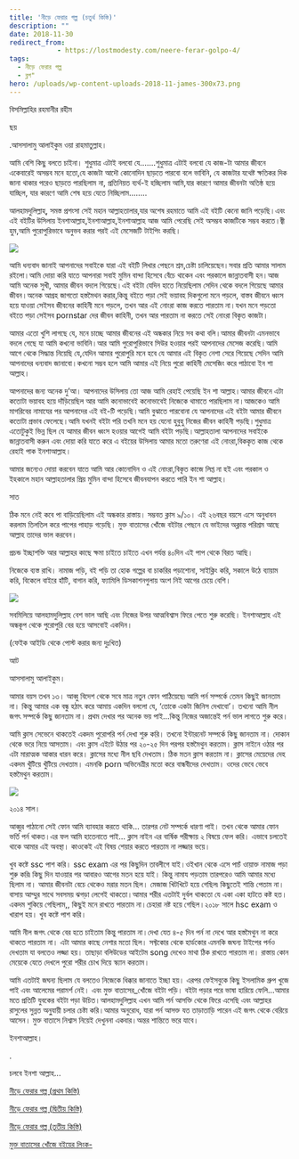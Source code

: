 ```yaml
---
title: 'নীড়ে ফেরার গল্প (চতুর্থ কিস্তি)'
description: ""
date: 2018-11-30
redirect_from: 
            - https://lostmodesty.com/neere-ferar-golpo-4/
tags: 
  - নীড়ে ফেরার গল্প
  - ব্লগ"
hero: /uploads/wp-content-uploads-2018-11-james-300x73.png
---
```

বিসমিল্লাহির রহমানীর রহীম

ছয়

.আসসালামু আলাইকুম ওয়া রাহমাতুল্লাহ।

আমি বেশি কিছু বলতে চাইনা। শুধুমাত্র এটাই বলবো যে.......শুধুমাত্র এটাই বলবো যে কাজ-টা আমার জীবনে একেবারেই অসম্ভব মনে হতো,যে কাজটা আদৌ কোনোদিন ছাড়তে পারবো বলে ভাবিনি, যে কাজটার যথেষ্ট ক্ষতিকর দিক জানা থাকার পরেও ছাড়তে পারছিলাম না, প্রতিনিয়ত ব্যর্থ-ই হচ্ছিলাম আমি,যার কারণে আমার জীবনটা অতিষ্ঠ হয়ে যাচ্ছিল, যার কারণে আমি শেষ হয়ে যেতে নিচ্ছিলাম........

আলহামদুলিল্লাহ্‌, সমস্ত প্রশংসা সেই মহান আল্লাহতালার,যার অশেষ রহমাতে আমি এই বইটি কেনো জানি পড়েছি।এবং এই বইটির উসিলায় ইনশাআল্লাহ,ইনশাআল্লাহ,ইনশাআল্লাহ আজ আমি পেরেছি সেই অসম্ভব কাজটিকে সম্ভব করতে।জ্বী হুম,আমি পুরোপুরিভাবে অনুভব করার পরই এই মেসেজটি টাইপিং করছি।

![](https://lostmodesty.com/wp-content/uploads/2018/11/তুহিন--169x300.jpg)

আমি ধন্যবাদ জানাই আপনাদের সবাইকে যারা এই বইটি লিখার পেছনে শ্রম,চেষ্টা চালিয়েছেন।সবার প্রতি আমার সালাম রইলো।আমি দোয়া করি যাতে আপনারা সবাই মুমিন বান্দা হিসেবে বেঁচে থাকেন এবং পরকালে জান্নাতবাসী হন।আজ আমি অনেক সুখী, আমার জীবন বদলে গিয়েছে।এই বইটা যেদিন হাতে নিয়েছিলাম সেদিন থেকে বদলে গিয়েছে আমার জীবন।অনেক আগ্রহ জাগতো হস্তমৈথন করার,কিন্তু বইতে পড়া সেই ভয়াবহ দিকগুলো মনে পড়লে, বাস্তব জীবনে ধ্বংস হয়ে যাওয়া সেইসব জীবনের কাহিনী মনে পড়লে, তখন আর এই নোংরা কাজ করতে পারতাম না।যখন মনে পড়তো বইতে পড়া সেইসব pornstar দের জীবন কাহিনী, তখন আর পারতাম না করতে সেই নোংরা বিকৃত কাজটা।

আমার এতো খুশি লাগছে যে, মনে চাচ্ছে আমার জীবনের এই অন্ধকার নিয়ে সব কথা বলি।আমার জীবনটা এমনভাবে বদলে গেছে যা আমি কখনো ভাবিনি।আর আমি পুরোপুরিভাবে সিউর হওয়ার পরই আপনাদের মেসেজ করেছি।আমি আগে থেকে সিদ্ধান্ত নিয়েছি যে,যেদিন আমার পুরোপুরি মনে হবে যে আমার এই বিকৃত নেশা সেরে গিয়েছে সেদিন আমি আপনাদের ধন্যবাদ জানাবো।কখনো সম্ভব হলে আমি আমার এই নিয়ে পুরো কাহিনী মেসেজিং করে পাঠাবো ইন শা আল্লাহ।

আপনাদের জন্য অনেক দু’আ। আপনাদের উসিলায় তো আজ আমি রেহাই পেয়েছি ইন শা আল্লাহ।আমার জীবনে এটা কতোটা ভয়াবহ হয়ে দাঁড়িয়েছিল আর আমি কনোভাবেই কনোভাবেই নিজেকে থামাতে পারছিলাম না।আজকেও আমি মাগরিবের নামাযের পর আপনাদের এই বই-টি পড়েছি।আমি বুঝাতে পারবোনা যে আপনাদের এই বইটা আমার জীবনে কতোটা প্রভাব ফেলেছে।আমি যখনই বইটা পরি তখনি মনে হয় যেনো হুবুহু নিজের জীবন কাহিনী পড়ছি।শুধুমাত্র এতোটুকুই ভিন্ন ছিল যে আমার জীবন ধ্বংস হওয়ার আগেই আমি বইটা পড়ছি।আল্লাহতালা আপনাদের সবাইকে জান্নাতবাসী করুন এবং দোয়া করি যাতে করে এ বইয়ের উসিলায় আমার মতো তরুণেরা এই নোংরা,বিককৃত কাজ থেকে রেহাই পাক ইনশাআল্লাহ।

আমার জন্যেও দোয়া করবেন যাতে আমি আর কোনোদিন ও এই নোংরা,বিকৃত কাজে লিপ্ত না হই এবং পরকাল ও ইহকালে মহান আল্লাহতালার প্রিয় মুমিন বান্দা হিসেবে জীবনযাপন করতে পারি ইন শা আল্লাহ।

সাত

ঠিক মনে নেই কবে পা বাড়িয়েছিলাম এই অন্ধকার রাস্তায়। সম্ভবত ক্লাস ৯/১০। এই ২৬বছর বয়সে এসে অনুধাবন করলাম তিলতিল করে পাপের পাহাড় গড়েছি। মুক্ত বাতাসের খোঁজে বইটার পেছনে যে ভাইদের অক্লান্ত পরিশ্রম আছে আল্লাহ তাদের ভাল করবেন।

প্রচন্ড ইচ্ছাশক্তি আর আল্লাহর কাছে ক্ষমা চাইতে চাইতে এখন পর্যন্ত ৪০দিন এই পাপ থেকে বিরত আছি।

নিজেকে ব্যস্ত রাখি। নামাজ পড়ি, বই পড়ি তা হোক গল্পের বা চাকরির পড়াশোনা, সাইক্লিং করি, সকালে উঠে ব্যায়াম করি, বিকেলে বাইরে হাঁটি, বাগান করি, ফ্যামিলি ডিসকাশনগুলায় অংশ নিই আগের চেয়ে বেশি।

![](https://cms.lostmodesty.com/wp-content/uploads/2018/11/রানা--169x300.jpg)

সবমিলিয়ে আলহামদুলিল্লাহ বেশ ভাল আছি এবং নিজের উপর আত্মবিশ্বাস ফিরে পেতে শুরু করেছি। ইনশাআল্লাহ এই অন্ধকূপ থেকে পুরোপুরি বের হয়ে আসবোই একদিন।

(ফেইক আইডি থেকে পোস্ট করার জন্য দুঃখিত)

আট

আসসালামু আলাইকুম।

আমার বয়স তখন ১৩। আব্বু বিদেশ থেকে সবে মাত্র নতুন ফোন পাঠিয়েছে৷ আমি পর্ন সম্পর্কে তেমন কিছুই জানতাম না। কিন্তু আমার এক বন্ধু হঠাৎ করে আমায় একদিন বললো যে, ‘তোকে একটা জিনিস দেখাবো’। তখনো আমি নীল জগৎ সম্পর্কে কিছু জানতাম না। প্রথম দেখার পর অনেক ভয় পাই…কিন্তু নিজের অজান্তেই পর্ন ভাল লাগতে শুরু করে।

আমি ক্লাস সেভেনে থাকতেই একদম পুরোপরি পর্ন দেখা শুরু করি। তখনো ইন্টারনেট সম্পর্কে কিছু জানতাম না। দোকান থেকে ভরে নিয়ে আসতাম। এবং ক্লাস এইটে উঠার পর ২০-২৫ দিন পরপর হস্তমৈথুন করতাম। ক্লাস নাইনে ওঠার পর এটা মারাত্মক আকার ধারন করে। ক্লাসের মধ্যে নীল ছবি দেখতাম। ঠিক মতন ক্লাস করতাম না। ক্লাসের মেয়েদের দেহ একদম খুঁটিয়ে খুঁটিয়ে দেখতাম। এমনকি porn অভিনেত্রীর মতো করে বান্ধবীদের দেখতাম। ওদের ভেবে ভেবে হস্তমৈথুন করতাম।

![](uploads/wp-content-uploads-2018-11-james-300x73.png)

২০১৪ সাল।

আব্বুর পাঠানো সেই ফোন আমি ব্যাবহার করতে থাকি… তারপর নেট সম্পর্কে ধারণা পাই। তখন থেকে আমার ফোন ভর্তি পর্ন থাকত।এর ফল আমি হাতেনাতে পাই… ক্লাস নাইন এর বার্ষিক পরীক্ষায় ২ বিষয়ে ফেল করি। এভাবে চলতেই থাকে আমার এই অবস্থা। কাওকেই এই বিষয় শেয়ার করতে পারতাম না লজ্জার ভয়ে।

খুব কষ্টে ssc পাশ করি। ssc exam এর পর কিছুদিন তাবলীগে যাই।ওইখান থেকে এসে পাচঁ ওায়াক্ত নামাজ পড়া শুরু করি৷ কিছু দিন যাওয়ার পর আবারও আগের মতন হয়ে যাই। কিন্তু নামায পড়তাম তারপরেও আমি আমার মধ্যে ছিলাম না। আমার জীবনটা বেচে থেকেও মরার মতন ছিল। মেজাজ খিটখিটে হয়ে গেছিল৷ কিছুতেই শান্তি পেতাম না। বাসায় আম্মুর সাথে সবসময় ঝগড়া লেগেই থাকতো।আমার শরীর এতটাই দুর্বল থাকতো যে একা একা হাটতে কষ্ট হত। একদম শুকিয়ে গেছিলাম,, কিছুই মনে রাখতে পারতাম না।চেহারা নষ্ট হয়ে গেছিল।২০১৮ সালে hsc exam ও খারাপ হয়। খুব কষ্টে পাশ করি।

আমি নীল জগৎ থেকে বের হতে চাইতাম কিন্তু পারতাম না।দেখা যেত ৪-৫ দিন পর্ন না দেখে আর হস্তমৈথুন না করে থাকতে পারতাম না। এটা আমার কাছে নেশার মতো ছিল। সফ্টকোর থেকে হার্ডকোর এমনকি জঘন্য টাইপের পর্নও দেখতাম যা বলতেও লজ্জা হয়। তাছাড়া বলিউডের আইটেম song দেখেও মাথা ঠিক রাখতে পারতাম না। রাস্তায় কোন মেয়েকে যেতে দেখলে পুরো শরীর চোখ দিয়ে স্ক্যান করতাম।

আমি এতটাই জঘন্য ছিলাম যে বলতেও নিজেকে ধিক্কার জানাতে ইচ্ছা হয়। এরপর ফেইসবুকে কিছু ইসলামিক গ্রুপ খুজে পাই এবং আলেমের পরামর্শ নেই। এবং মুক্ত বাতাসের_খোঁজে বইটা পড়ি। বইটা পড়ার পরে ভাষা হারিয়ে ফেলি…আমার মতে প্রতিটি যুবকের বইটা পড়া উচিত।আলহামদুলিল্লাহ এখন আমি পর্ন আসক্তি থেকে ফিরে এসেছি এবং আল্লাহর রাসুলের সুন্নত অনু্যায়ী চলার চেষ্টা করি।আমার অনুরোধ, যারা পর্ন আসক্ত যত তাড়াতাড়ি পারেন এই জগৎ থেকে বেরিয়ে আসেন। মুক্ত বাতাসে নিশ্বাস নিয়েই দেখুননা একবার।অন্তর শান্তিতে ভরে যাবে।

ইনশাআল্লাহ।

.

চলবে ইনশা আল্লাহ...

[নীড়ে ফেরার গল্প (প্রথম কিস্তি)](https://cms.lostmodesty.com/2018/09/%E0%A6%A8%E0%A7%80%E0%A7%9C%E0%A7%87-%E0%A6%AB%E0%A7%87%E0%A6%B0%E0%A6%BE%E0%A6%B0-%E0%A6%97%E0%A6%B2%E0%A7%8D%E0%A6%AA/)

[নীড়ে ফেরার গল্প (দ্বিতীয় কিস্তি)](https://cms.lostmodesty.com/2018/09/%E0%A6%A8%E0%A7%80%E0%A7%9C%E0%A7%87-%E0%A6%AB%E0%A7%87%E0%A6%B0%E0%A6%BE%E0%A6%B0-%E0%A6%97%E0%A6%B2%E0%A7%8D%E0%A6%AA-%E0%A6%A6%E0%A7%8D%E0%A6%AC%E0%A6%BF%E0%A6%A4%E0%A7%80%E0%A7%9F-%E0%A6%95/)

[নীড়ে ফেরার গল্প (তৃতীয় কিস্তি)](https://cms.lostmodesty.com/2018/11/%E0%A6%A8%E0%A7%80%E0%A7%9C%E0%A7%87-%E0%A6%AB%E0%A7%87%E0%A6%B0%E0%A6%BE%E0%A6%B0-%E0%A6%97%E0%A6%B2%E0%A7%8D%E0%A6%AA-%E0%A6%A4%E0%A7%83%E0%A6%A4%E0%A7%80%E0%A7%9F-%E0%A6%95%E0%A6%BF%E0%A6%B8/)

[মুক্ত বাতাসের খোঁজে বইয়ের লিংক-](http://www.mediafire.com/file/k74mjphvkz77ua7/%E0%A6%AE%E0%A7%81%E0%A6%95%E0%A7%8D%E0%A6%A4+%E0%A6%AC%E0%A6%BE%E0%A6%A4%E0%A6%BE%E0%A6%B8%E0%A7%87%E0%A6%B0+%E0%A6%96%E0%A7%8B%E0%A6%81%E0%A6%9C%E0%A7%87+.pdf)
